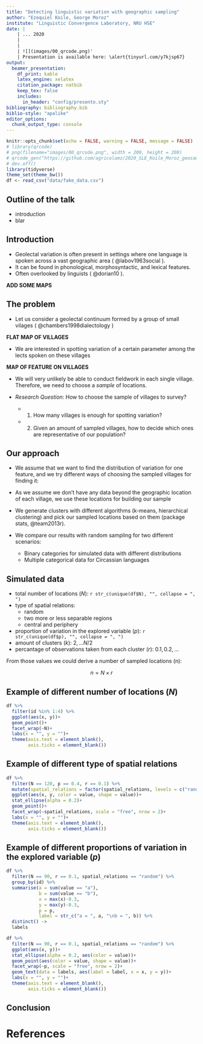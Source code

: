 ```yaml
---
title: "Detecting linguistic variation with geographic sampling"
author: "Ezequiel Koile, George Moroz"
institute: "Linguistic Convergence Laboratory, NRU HSE"
date: |
    | ... 2020
    |
    |
    | ![](images/00_qrcode.png)'
    | Presentation is available here: \alert{tinyurl.com/y7kjsp67}
output: 
  beamer_presentation:
    df_print: kable
    latex_engine: xelatex
    citation_package: natbib
    keep_tex: false
    includes:
      in_header: "config/presento.sty"
bibliography: bibliography.bib
biblio-style: "apalike"
editor_options: 
  chunk_output_type: console
---
```


```r
knitr::opts_chunk$set(echo = FALSE, warning = FALSE, message = FALSE)
# library(qrcode)
# png(filename="images/00_qrcode.png", width = 200, height = 200)
# qrcode_gen("https://github.com/agricolamz/2020_SLE_Koile_Moroz_geosampling/raw/master/2020_SLE_Koile_Moroz_geosampling.pdf")
# dev.off()
library(tidyverse)
theme_set(theme_bw())
df <- read_csv("data/fake_data.csv")
```

## Outline of the talk

* introduction
* blar

## Introduction

* Geolectal variation is often present in settings where one language is spoken across a vast geographic area ( @labov1963social ). 
* It can be found in phonological, morphosyntactic, and lexical features. 
* Often overlooked by linguists ( @dorian10 ). 

**ADD SOME MAPS**

## The problem

* Let us consider a geolectal continuum formed by a group of small vilages ( @chambers1998dialectology )

**FLAT MAP OF VILLAGES**

* We are interested in spotting variation of a certain parameter among the lects spoken on these villages

**MAP OF FEATURE ON VILLAGES**

* We will very unlikely be able to conduct fieldwork in each single village. Therefore, we need to choose a *sample* of locations.

* *Research Question*: How to choose the sample of villages to survey? 
    * 1) How many villages is enough for spotting variation? 
    * 2) Given an amount of sampled villages, how to decide which ones are representative of our population?

## Our approach

* We assume that we want to find the distribution of variation for one feature, and we try different ways of choosing the sampled villages for finding it:

* As we assume we don't have any data beyond the geographic location of each village, we use these locations for building our sample

* We generate clusters with different algorithms (k-means, hierarchical clustering) and pick our sampled locations based on them (package stats, @team2013r).

* We compare our results with random sampling for two different scenarios: 
    * Binary categories for simulated data with different distributions
    * Multiple categorical data for Circassian languages


## Simulated data

* total number of locations (*N*): `r str_c(unique(df$N), "", collapse = ", ")`
* type of spatial relations:
    * random
    * two more or less separable regions
    * central and periphery
* proportion of variation in the explored variable (*p*): `r str_c(unique(df$p), "", collapse = ", ")`
* amount of clusters (*k*): $2, \dots N/2$
* percantage of observations taken from each cluster (*r*): $0.1, 0.2, \dots$

From  those values we could derive a number of sampled locations (n):

$$n = N\times r$$

## Example of different number of locations (*N*)

```r
df %>% 
  filter(id %in% 1:4) %>% 
  ggplot(aes(x, y))+
  geom_point()+
  facet_wrap(~N)+
  labs(x = "", y = "")+
  theme(axis.text = element_blank(),
        axis.ticks = element_blank())
```


## Example of different type of spatial relations

```r
df %>% 
  filter(N == 120, p == 0.4, r == 0.1) %>% 
  mutate(spatial_relations = factor(spatial_relations, levels = c("random", "two_regions", "central_periphery"), labels = c("random", "two regions", "central-periphery"))) %>% 
  ggplot(aes(x, y, color = value, shape = value))+
  stat_ellipse(alpha = 0.2)+
  geom_point()+
  facet_wrap(~spatial_relations, scale = "free", nrow = 2)+
  labs(x = "", y = "")+
  theme(axis.text = element_blank(),
        axis.ticks = element_blank())
```

## Example of different proportions of variation in the explored variable (*p*)

```r
df %>% 
  filter(N == 90, r == 0.1, spatial_relations == "random") %>% 
  group_by(id) %>% 
  summarise(a = sum(value == "a"),
            b = sum(value == "b"),
            x = max(x)-0.3,
            y = max(y)-0.3,
            p = p,
            label = str_c("a = ", a, "\nb = ", b)) %>% 
  distinct() ->
  labels 

df %>% 
  filter(N == 90, r == 0.1, spatial_relations == "random") %>% 
  ggplot(aes(x, y))+
  stat_ellipse(alpha = 0.2, aes(color = value))+
  geom_point(aes(color = value, shape = value))+
  facet_wrap(~p, scale = "free", nrow = 2)+
  geom_text(data = labels, aes(label = label, x = x, y = y))+
  labs(x = "", y = "")+
  theme(axis.text = element_blank(),
        axis.ticks = element_blank())
```


## Conclusion

# References {.allowframebreaks}
